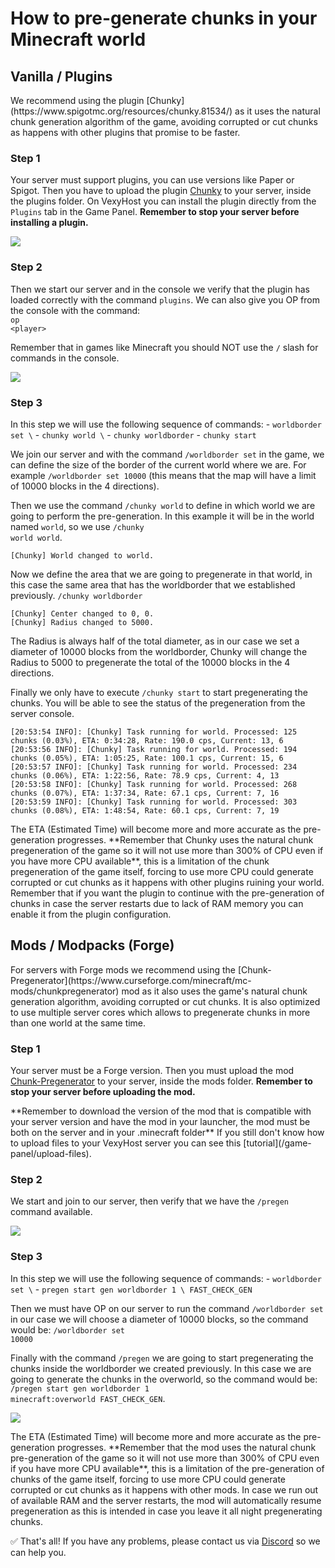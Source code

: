 # How to pre-generate chunks in your Minecraft world


## Vanilla / Plugins

<Callout type="default">
    We recommend using the plugin [Chunky](https://www.spigotmc.org/resources/chunky.81534/) as it uses the natural chunk generation algorithm of the game, avoiding corrupted or cut chunks as happens with other plugins that promise to be faster.
</Callout>

<Steps>

### Step 1

Your server must support plugins, you can use versions like Paper or Spigot. Then you have to upload the plugin [Chunky](https://www.spigotmc.org/resources/chunky.81534/) to your server, inside the plugins folder. On VexyHost you can install the plugin directly from the <Code>Plugins</Code> tab in the Game Panel. **Remember to stop your server before installing a plugin.**

![](https://i.imgur.com/raaAEcM.png)

### Step 2

Then we start our server and in the console we verify that the plugin has loaded correctly with the command <Code>plugins</Code>. We can also give you OP from the console with the command: <br />
<Code>op \<player></Code>

<Callout type="info">
    Remember that in games like Minecraft you should NOT use the <Code>/</Code> slash for commands in the console.
</Callout>

![](https://i.imgur.com/BtlLGP6.png)

### Step 3

<Callout type="info">
    In this step we will use the following sequence of commands:
    - <Code>worldborder set \<value></Code>
    - <Code>chunky world \<world name></Code>
    - <Code>chunky worldborder</Code>
    - <Code>chunky start</Code>
</Callout>

We join our server and with the command <Code>/worldborder set</Code> in the game, we can define the size of the border of the current world where we are. For example <Code>/worldborder set 10000</Code> (this means that the map will have a limit of 10000 blocks in the 4 directions).

Then we use the command <Code>/chunky world</Code> to define in which world we are going to perform the pre-generation. In this example it will be in the world named <Code>world</Code>, so we use <Code>/chunky world world</Code>.

```log filename="Minecraft Chat" copy=false
[Chunky] World changed to world.
```

Now we define the area that we are going to pregenerate in that world, in this case the same area that has the worldborder that we established previously.
<Code>/chunky worldborder</Code>

```log filename="Minecraft Chat" copy=false
[Chunky] Center changed to 0, 0.
[Chunky] Radius changed to 5000.
```

<Callout type="info">
The Radius is always half of the total diameter, as in our case we set a diameter of 10000 blocks from the worldborder, Chunky will change the Radius to 5000 to pregenerate the total of the 10000 blocks in the 4 directions.
</Callout>

Finally we only have to execute <Code>/chunky start</Code> to start pregenerating the chunks. You will be able to see the status of the pregeneration from the server console.

```log filename="Server Console" copy=false
[20:53:54 INFO]: [Chunky] Task running for world. Processed: 125 chunks (0.03%), ETA: 0:34:28, Rate: 190.0 cps, Current: 13, 6
[20:53:56 INFO]: [Chunky] Task running for world. Processed: 194 chunks (0.05%), ETA: 1:05:25, Rate: 100.1 cps, Current: 15, 6
[20:53:57 INFO]: [Chunky] Task running for world. Processed: 234 chunks (0.06%), ETA: 1:22:56, Rate: 78.9 cps, Current: 4, 13
[20:53:58 INFO]: [Chunky] Task running for world. Processed: 268 chunks (0.07%), ETA: 1:37:34, Rate: 67.1 cps, Current: 7, 16
[20:53:59 INFO]: [Chunky] Task running for world. Processed: 303 chunks (0.08%), ETA: 1:48:54, Rate: 60.1 cps, Current: 7, 19
```

<Callout type="warning">
The ETA (Estimated Time) will become more and more accurate as the pre-generation progresses. **Remember that Chunky uses the natural chunk pregeneration of the game so it will not use more than 300% of CPU even if you have more CPU available**, this is a limitation of the chunk pregeneration of the game itself, forcing to use more CPU could generate corrupted or cut chunks as it happens with other plugins ruining your world.
</Callout>

<Callout type="info">
    Remember that if you want the plugin to continue with the pre-generation of chunks in case the server restarts due to lack of RAM memory you can enable it from the plugin configuration.
</Callout>

</Steps>

## Mods / Modpacks (Forge)

<Callout type="default">
    For servers with Forge mods we recommend using the [Chunk-Pregenerator](https://www.curseforge.com/minecraft/mc-mods/chunkpregenerator) mod as it also uses the game's natural chunk generation algorithm, avoiding corrupted or cut chunks. It is also optimized to use multiple server cores which allows to pregenerate chunks in more than one world at the same time.
</Callout>

<Steps>

### Step 1
Your server must be a Forge version. Then you must upload the mod [Chunk-Pregenerator](https://www.curseforge.com/minecraft/mc-mods/chunkpregenerator) to your server, inside the mods folder. **Remember to stop your server before uploading the mod.**

<Callout type="warning">
**Remember to download the version of the mod that is compatible with your server version and have the mod in your launcher, the mod must be both on the server and in your .minecraft folder**
</Callout>

<Callout type="info">
If you still don't know how to upload files to your VexyHost server you can see this [tutorial](/game-panel/upload-files).
</Callout>

### Step 2
We start and join to our server, then verify that we have the <Code>/pregen</Code> command available.

![](https://i.imgur.com/avnLORH.png)

### Step 3

<Callout type="info">
    In this step we will use the following sequence of commands:
    - <Code>worldborder set \<value></Code>
    - <Code>pregen start gen worldborder 1 \<world name> FAST_CHECK_GEN</Code>
</Callout>

Then we must have OP on our server to run the command <Code>/worldborder set</Code> in our case we will choose a diameter of 10000 blocks, so the command would be: <Code>/worldborder set 10000</Code>

Finally with the command <Code>/pregen</Code> we are going to start pregenerating the chunks inside the worldborder we created previously. In this case we are going to generate the chunks in the overworld, so the command would be: <Code>/pregen start gen worldborder 1 minecraft:overworld FAST_CHECK_GEN</Code>.

![](https://i.imgur.com/ve8zBdt.png)

<Callout type="warning">
The ETA (Estimated Time) will become more and more accurate as the pre-generation progresses. **Remember that the mod uses the natural chunk pre-generation of the game so it will not use more than 300% of CPU even if you have more CPU available**, this is a limitation of the pre-generation of chunks of the game itself, forcing to use more CPU could generate corrupted or cut chunks as it happens with other mods.
</Callout>

<Callout type="info">
    In case we run out of available RAM and the server restarts, the mod will automatically resume pregeneration as this is intended in case you leave it all night pregenerating chunks.
</Callout>

</Steps>

✅ That's all! If you have any problems, please contact us via [Discord](https://discord.vexyhost.com/) so we can help you.